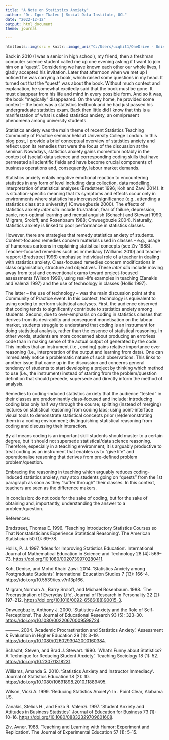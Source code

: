 ```yaml
---
title: "A Note on Statistics Anxiety" 
author: "Dr. Igor Tkalec | Social Data Institute, UCL" 
date: "2022-12-12" 
output: html_document 
theme: journal

---
```


```r
htmltools::img(src = knitr::image_uri("C:/Users/ucqhit1/OneDrive - University College London/UCL Reserach/Stats anxiety/CoP event presentation/slika.jpg"), alt = 'logo', style = 'position:absolute; top:0; right:0; padding:10px; width: 400px; height: 128px')
```

Back in 2010 (I was a senior in high school), my friend, then a freshman computer science student called me up one evening asking if I want to join him on a "quest". Considering we have known each other our whole lives, I gladly accepted his invitation. Later that afternoon when we met up I noticed he was carrying a book, which raised some questions in my head. It turned out that the "quest" was about the book. Without much context and explanation, he somewhat excitedly said that the book must be gone. It must disappear from his life and mind in every possible form. And so it was, the book "magically" disappeared. On the way home, he provided some context -- the book was a statistics textbook and he had just passed his undergraduate statistics exam. Back then little did I know that this is a manifestation of what is called statistics anxiety, an omnipresent phenomena among university students.

Statistics anxiety was the main theme of recent Statistics Teaching Community of Practice seminar held at University College London. In this blog post, I provide a brief conceptual overview of statistics anxiety and reflect upon its remedies that were the focus of the discussion at the seminar. Nowadays, statistics anxiety gains momentum notably in the context of (social) data science and corresponding coding skills that have permeated all scientific fields and have become crucial components of business operations and, consequently, labour market demands.

Statistics anxiety entails negative emotional reaction to encountering statistics in any form of level including data collection, data modelling, interpretation of statistical analyses (Bradstreet 1996; Koh and Zawi 2014). It is situation-specific meaning that its symptoms and effects occur only in environments where statistics has increased significance (e.g., attending a statistics class at a university) (Onwuegbuzie 2000). The effects of statistics anxiety *inter alia* include frustration, fear of failure, depression, panic, non-optimal learning and mental anguish (Schacht and Stewart 1990; Milgram, Sroloff, and Rosenbaum 1988; Onwuegbuzie 2004). Naturally, statistics anxiety is linked to poor performance in statistics classes.

However, there are strategies that remedy statistics anxiety of students. Content-focused remedies concern materials used in classes -- e.g., usage of humorous cartoons in explaining statistical concepts (see Ziv 1988). Teacher-focused remedies such as immediacy (Williams 2010) and teacher rapport (Bradstreet 1996) emphasise individual role of a teacher in dealing with statistics anxiety. Class-focused remedies concern modifications in class organisation, structure and objectives. These *inter alia* include moving away from test and conventional exams toward project-focused assessments (Wilson 1999), using real-life examples in teaching (Zanakis and Valenzi 1997) and the use of technology in classes (Hollis 1997).

The latter -- the use of technology -- was the main discussion point at the Community of Practice event. In this context, technology is equivalent to using coding to perform statistical analyses. First, the audience observed that coding tends to significantly contribute to statistics anxiety among students. Second, due to over-emphasis on coding in statistics classes that derives from its desirability and consequent monetisation on the labour market, students struggle to understand that coding is an instrument for doing statistical analysis, rather than the essence of statistical reasoning. In other words, students are more concerned about producing an errorless code than in making sense of the actual output of generated by the code. This implies that an instrument (i.e., coding) gains relative importance over reasoning (i.e., interpretation of the output and learning from data). One can immediately notice a problematic nature of such observations. This links to another issue that came up in the discussion and concerns general tendency of students to start developing a project by thinking which method to use (i.e., the instrument) instead of starting from the problem/question definition that should precede, supersede and directly inform the method of analysis.

Remedies to coding-induced statistics anxiety that the audience "tested" in their classes are predominantly class-focused and include: introducing coding labs only half way through the course; splitting (instead of merging) lectures on statistical reasoning from coding labs; using point-interface visual tools to demonstrate statistical concepts prior (re)demonstrating them in a coding environment; distinguishing statistical reasoning from coding and discussing their interaction.

By all means coding is an important skill students should master to a certain degree, but it should not supersede statistical/data science reasoning. Therefore, especially in a teaching environment, it is arguably productive to treat coding as an instrument that enables us to "give life" and operationalise reasoning that derives from pre-defined problem problem/question.

Embracing the reasoning in teaching which arguably reduces coding-induced statistics anxiety, may stop students going on "quests" from the 1st paragraph as soon as they "suffer through" their classes. In this context, teachers are seen as the difference makers.

In conclusion: do not code for the sake of coding, but for the sake of obtaining and, importantly, understanding the answer to a problem/question.

References:

Bradstreet, Thomas E. 1996. 'Teaching Introductory Statistics Courses so That Nonstatisticians Experience Statistical Reasoning'. The American Statistician 50 (1): 69--78.

Hollis, P. J. 1997. 'Ideas for Improving Statistics Education'. International Journal of Mathematical Education in Science and Technology 28 (4): 569--73. <https://doi.org/10.1080/0020739970280411>.

Koh, Denise, and Mohd Khairi Zawi. 2014. 'Statistics Anxiety among Postgraduate Students'. International Education Studies 7 (13): 166--4. https://doi.org/10.5539/ies.v7n13p166.

Milgram,Norman A., Barry Sroloff, and Michael Rosenbaum. 1988. 'The Procrastination of Everyday Life'. Journal of Research in Personality 22 (2): 197--212. [https://doi.org/10.1016/0092-6566(88)90015-3](https://doi.org/10.1016/0092-6566(88)90015-3){.uri}.

Onwuegbuzie, Anthony J. 2000. 'Statistics Anxiety and the Role of Self-Perceptions'. The Journal of Educational Research 93 (5): 323--30. <https://doi.org/10.1080/00220670009598724>.

---------. 2004. 'Academic Procrastination and Statistics Anxiety'. Assessment & Evaluation in Higher Education 29 (1): 3--19. <https://doi.org/10.1080/0260293042000160384>.

Schacht, Steven, and Brad J. Stewart. 1990. 'What's Funny about Statistics? A Technique for Reducing Student Anxiety'. Teaching Sociology 18 (1): 52. <https://doi.org/10.2307/1318231>.

Williams, Amanda S. 2010. 'Statistics Anxiety and Instructor Immediacy'. Journal of Statistics Education 18 (2): 10. <https://doi.org/10.1080/10691898.2010.11889495>.

Wilson, Vicki A. 1999. 'Reducing Statistics Anxiety': In . Point Clear, Alabama US.

Zanakis, Stelios H., and Enzo R. Valenzi. 1997. 'Student Anxiety and Attitudes in Business Statistics'. Journal of Education for Business 73 (1): 10--16. <https://doi.org/10.1080/08832329709601608>.

Ziv, Avner. 1988. 'Teaching and Learning with Humor: Experiment and Replication'. The Journal of Experimental Education 57 (1): 5--15.
